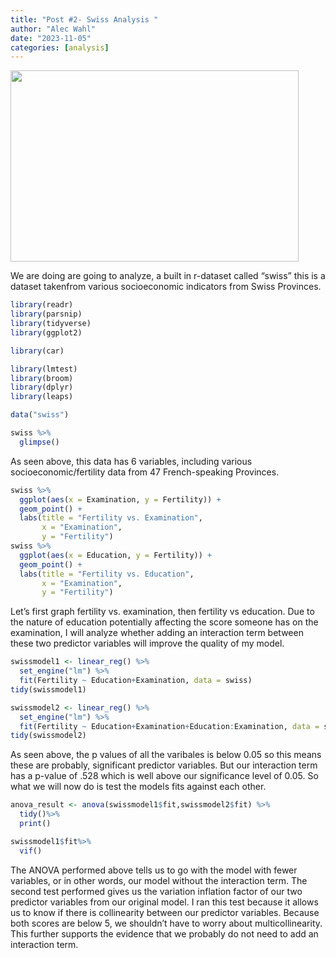 ```yaml
---
title: "Post #2- Swiss Analysis "
author: "Alec Wahl"
date: "2023-11-05"
categories: [analysis]
---
```


![](images/swissflagdata.jpg){width="461" height="306"}

We are doing are going to analyze, a built in r-dataset called "swiss" this is a dataset takenfrom various socioeconomic indicators from Swiss Provinces.

```r
library(readr)
library(parsnip)
library(tidyverse)
library(ggplot2)

library(car)

library(lmtest)
library(broom)
library(dplyr)
library(leaps)
```

```r

data("swiss")

swiss %>%
  glimpse()

```

As seen above, this data has 6 variables, including various socioeconomic/fertility data from 47 French-speaking Provinces.

```r
swiss %>%
  ggplot(aes(x = Examination, y = Fertility)) +
  geom_point() +
  labs(title = "Fertility vs. Examination",
       x = "Examination",
       y = "Fertility")
swiss %>%
  ggplot(aes(x = Education, y = Fertility)) +
  geom_point() +
  labs(title = "Fertility vs. Education",
       x = "Examination",
       y = "Fertility")

```

Let's first graph fertility vs. examination, then fertility vs education. Due to the nature of education potentially affecting the score someone has on the examination, I will analyze whether adding an interaction term between these two predictor variables will improve the quality of my model.

```r

swissmodel1 <- linear_reg() %>%
  set_engine("lm") %>%
  fit(Fertility ~ Education+Examination, data = swiss)
tidy(swissmodel1)

swissmodel2 <- linear_reg() %>%
  set_engine("lm") %>%
  fit(Fertility ~ Education+Examination+Education:Examination, data = swiss)
tidy(swissmodel2)


```

As seen above, the p values of all the varibales is below 0.05 so this means these are probably, significant predictor variables. But our interaction term has a p-value of .528 which is well above our significance level of 0.05. So what we will now do is test the models fits against each other.

```r


anova_result <- anova(swissmodel1$fit,swissmodel2$fit) %>%
  tidy()%>%
  print()

swissmodel1$fit%>%
  vif()

```

The ANOVA performed above tells us to go with the model with fewer variables, or in other words, our model without the interaction term. The second test performed gives us the variation inflation factor of our two predictor variables from our original model. I ran this test because it allows us to know if there is collinearity between our predictor variables. Because both scores are below 5, we shouldn't have to worry about multicollinearity. This further supports the evidence that we probably do not need to add an interaction term.

